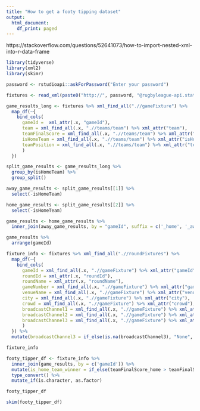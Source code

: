```yaml
---
title: "How to get a footy tipping dataset"
output:
  html_document:
    df_print: paged
---
```


https://stackoverflow.com/questions/52641073/how-to-import-nested-xml-into-r-data-frame

```r
library(tidyverse)
library(xml2)
library(skimr)

password <- rstudioapi::askForPassword("Enter your password")

fixtures <- read_xml(paste0("http://", password, "@rugbyleague-api.stats.com/api/NRL/competitions/fixtures/111/2021"))
```

```r
game_results_long <- fixtures %>% xml_find_all(".//gameFixture") %>%
  map_df(~{
    bind_cols(
      gameId =  xml_attr(.x, "gameId"),
      team = xml_find_all(.x, ".//teams/team") %>% xml_attr("team"),
      teamFinalScore = xml_find_all(.x, ".//teams/team") %>% xml_attr("teamFinalScore"),
      isHomeTeam = xml_find_all(.x, ".//teams/team") %>% xml_attr("isHomeTeam"),
      teamPosition = xml_find_all(.x, ".//teams/team") %>% xml_attr("teamPosition")
      ) 
  }) 

split_game_results <- game_results_long %>%
  group_by(isHomeTeam) %>%
  group_split()

away_game_results <- split_game_results[[1]] %>%
  select(-isHomeTeam)

home_game_results <- split_game_results[[2]] %>%
  select(-isHomeTeam)

game_results <- home_game_results %>% 
  inner_join(away_game_results, by = "gameId", suffix = c('_home', '_away'))

game_results %>%
  arrange(gameId)
```

```r
fixture_info <- fixtures %>% xml_find_all(".//roundFixtures") %>%
  map_df(~{
    bind_cols(
      gameId = xml_find_all(.x, ".//gameFixture") %>% xml_attr("gameId"),
      roundId = xml_attr(.x, "roundId"),
      roundName = xml_attr(.x, "roundName"),
      gameNumber = xml_find_all(.x, ".//gameFixture") %>% xml_attr("gameNumber"),
      venueName = xml_find_all(.x, ".//gameFixture") %>% xml_attr("venueName"),
      city = xml_find_all(.x, ".//gameFixture") %>% xml_attr("city"),
      crowd = xml_find_all(.x, ".//gameFixture") %>% xml_attr("crowd"),
      broadcastChannel1 = xml_find_all(.x, ".//gameFixture") %>% xml_attr("broadcastChannel"),
      broadcastChannel2 = xml_find_all(.x, ".//gameFixture") %>% xml_attr("broadcastChannel2"),
      broadcastChannel3 = xml_find_all(.x, ".//gameFixture") %>% xml_attr("broadcastChannel3")
      ) 
  }) %>%
  mutate(broadcastChannel3 = if_else(is.na(broadcastChannel3), "None", broadcastChannel3))

fixture_info
```

```r
footy_tipper_df <- fixture_info %>% 
  inner_join(game_results, by = c('gameId')) %>%
  mutate(is_home_team_winner = if_else(teamFinalScore_home > teamFinalScore_away, T, F)) %>%
  type_convert() %>% 
  mutate_if(is.character, as.factor)

footy_tipper_df
```

```r
skim(footy_tipper_df)
```
